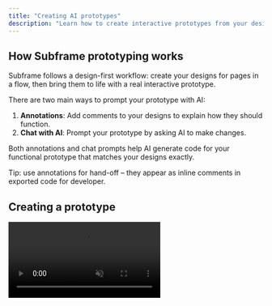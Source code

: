 ```yaml
---
title: "Creating AI prototypes"
description: "Learn how to create interactive prototypes from your designs using Subframe's AI-powered prototyping features."
---
```


## How Subframe prototyping works

Subframe follows a design-first workflow: create your designs for pages in a flow, then bring them to life with a real interactive prototype.

There are two main ways to prompt your prototype with AI:

1. **Annotations**: Add comments to your designs to explain how they should function.
2. **Chat with AI**: Prompt your prototype by asking AI to make changes.

Both annotations and chat prompts help AI generate code for your functional prototype that matches your designs exactly.

<Info>
  Tip: use annotations for hand-off – they appear as inline comments in exported code for developer.
</Info>

## Creating a prototype

<video autoPlay muted loop playsInline className="w-full" src="https://hevpkratkeuc60w7.public.blob.vercel-storage.com/Mintlify/creating-prototypes-z4bcfmhmbnZH5wDZKyHOQgYfEm2qct.mp4" />

1. Create a page in **Design** mode.
2. Switch to **Prototype** mode using the toggle in the top-right corner.
3. Add annotations to describe the functionality for specific elements.
4. Click the **Apply** button to create the first version of your prototype.

<Info>
  Note: Every prototype is part of a flow that contains the pages included in the prototype. Create a new flow and add pages to it to create more prototypes.
</Info>

## Updating a prototype

Every time you apply design changes, modify annotations, or send a prompt, Subframe creates a new version of your prototype.

#### Making design changes

1. Switch to **Design** mode to make updates to your pages.
2. Add additional pages to a flow to add them to your prototype.
3. Switch to **Prototype** mode.
4. Click **Apply** to update your prototype with new designs.

#### Updating annotations

1. Click the **Annotate** button in the top nav or in the prototype chat bar.
2. Edit existing annotations or add new ones across any page in the flow.
3. Click **Apply** to update your prototype with new annotations.

### Prompting via chat

1. Switch to **Prototype** mode to view the conversation history for the prototype.
2. In the prototype chat bar, add a prompt to make changes to your prototype.
3. Click send to update your prototype.

Sometimes the prototype gets stuck or needs a fresh start. Click **Start over** to rebuild your prototype from your designs and annotations.